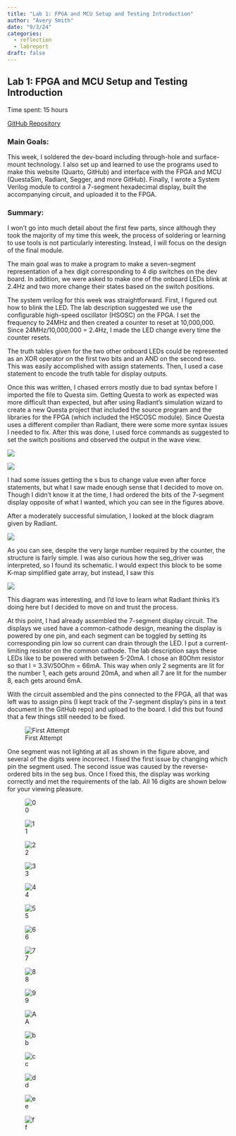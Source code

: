 ```yaml
---
title: "Lab 1: FPGA and MCU Setup and Testing Introduction"
author: "Avery Smith"
date: "9/3/24"
categories:
  - reflection
  - labreport
draft: false
---
```


## Lab 1: FPGA and MCU Setup and Testing Introduction
Time spent: 15 hours

[GitHub Repository](https://github.com/avsmith11/e155-lab1)

### Main Goals:

This week, I soldered the dev-board including through-hole and surface-mount technology. I also set up and learned to use the programs used to make this website (Quarto, GitHub) and interface with the FPGA and MCU (QuestaSim, Radiant, Segger, and more GitHub). Finally, I wrote a System Verilog module to control a 7-segment hexadecimal display, built the accompanying circuit, and uploaded it to the FPGA.


### Summary:
I won't go into much detail about the first few parts, since although they took the majority of my time this week, the process of soldering or learning to use tools is not particularly interesting. Instead, I will focus on the design of the final module.


The main goal was to make a program to make a seven-segment representation of a hex digit corresponding to 4 dip switches on the dev board. In addition, we were asked to make one of the onboard LEDs blink at 2.4Hz and two more change their states based on the switch positions.


The system verilog for this week was straightforward. First, I figured out how to blink the LED. The lab description suggested we use the configurable high-speed oscillator (HSOSC) on the FPGA. I set the frequency to 24MHz and then created a counter to reset at 10,000,000. Since 24MHz/10,000,000 = 2.4Hz, I made the LED change every time the counter resets.


The truth tables given for the two other onboard LEDs could be represented as an XOR operator on the first two bits and an AND on the second two. This was easily accomplished with assign statements. Then, I used a case statement to encode the truth table for display outputs.


Once this was written, I chased errors mostly due to bad syntax before I imported the file to Questa sim. Getting Questa to work as expected was more difficult than expected, but after using Radiant's simulation wizard to create a new Questa project that included the source program and the libraries for the FPGA (which included the HSCOSC module). Since Questa uses a different compiler than Radiant, there were some more syntax issues I needed to fix. After this was done, I used force commands as suggested to set the switch positions and observed the output in the wave view.

![](images/sim1.png)

![](images/sim2.png)

I had some issues getting the s bus to change value even after force statements, but what I saw made enough sense that I decided to move on. Though I didn't know it at the time, I had ordered the bits of the 7-segment display opposite of what I wanted, which you can see in the figures above.


After a moderately successful simulation, I looked at the block diagram given by Radiant. 

![](images/top_schematic.png)

As you can see, despite the very large number required by the counter, the structure is fairly simple. I was also curious how the seg_driver was interpreted, so I found its schematic. I would expect this block to be some K-map simplified gate array, but instead, I saw this 

![](images/seg_schematic.png)



This diagram was interesting, and I'd love to learn what Radiant thinks it's doing here but I decided to move on and trust the process.


At this point, I had already assembled the 7-segment display circuit. The displays we used have a common-cathode design, meaning the display is powered by one pin, and each segment can be toggled by setting its corresponding pin low so current can drain through the LED. I put a current-limiting resistor on the common cathode. The lab description says these LEDs like to be powered with between 5-20mA. I chose an 80Ohm resistor so that I = 3.3V/50Ohm = 66mA. This way when only 2 segments are lit for the number 1, each gets around 20mA, and when all 7 are lit for the number 8, each gets around 6mA.


With the circuit assembled and the pins connected to the FPGA, all that was left was to assign pins (I kept track of the 7-segment display's pins in a text document in the GitHub repo) and upload to the board. I did this but found that a few things still needed to be fixed. 

![First Attempt](images/fail.heic)


One segment was not lighting at all as shown in the figure above, and several of the digits were incorrect. I fixed the first issue by changing which pin the segment used. The second issue was caused by the reverse-ordered bits in the seg bus. Once I fixed this, the display was working correctly and met the requirements of the lab. All 16 digits are shown below for your viewing pleasure.

![0](images/0.heic)

![1](images/1.heic)

![2](images/2.heic)

![3](images/3.heic)

![4](images/4.heic)

![5](images/5.heic)

![6](images/6.heic)

![7](images/7.heic)

![8](images/8.heic)

![9](images/9.heic)

![A](images/A.heic)

![b](images/b.heic)

![c](images/c.heic)

![d](images/d.heic)

![e](images/e.heic)

![f](images/f.heic)